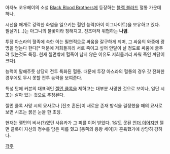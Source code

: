 아자노 코우헤이의 소설 [[Black Blood Brothers]]에 등장하는 [[블랙 블러드]] 혈통 가운데 하나.

시선을 매개로 강력한 화염을 일으키는 혈인 능력(아이 이그나이트)을 보유하고 있다. 필살기(...)는 아그니의 불꽃이라 칭해지고, 진조마저 위협하는 '''나염'''.

투장 아스라의 혈족에 속한 이는 필연적으로 싸움을 갈구하게 되며, 그 싸움의 와중에 광명을 얻는다 한다[* 덕분에 저희들끼리 서로 죽이고 싶어 안달이 날 정도로 싸움에 굶주려 있는것도 특징. 현재 젤먼밖에 혈족이 남지 않은 이유도 저희들끼리 싸워 죽인 까닭이 크다].

능력이 말해주듯 상당히 전투 특화된 혈통. 때문에 투장 아스라의 혈통의 경우 갓 전화한 경우에도 무시 못할 전투 능력을 보여준다.

특성 탓에 커븐의 대표격인 [[젤먼 클록]]을 제하고는 대부분 사망한 것으로 보이나, 일단 시조는 살아 있는 것으로 추정된다.

젤먼 클록 사망 시의 묘사로나 [진조 혼돈]이 새로운 존재 방식을 결정했을 때의 묘사로 보면 시조는 붉은 눈을 한 초딩.

현재는 젤먼의 비서(?)였던 사유카가 그 피를 이어 받았다. 1살도 못된 [[언더 이어]]지만 젤먼 클록이 자신의 정수를 담은 피를 줬고 [동쪽의 용왕 세이]가 훈육했기에 상당히 강하다.

[[각주]]
